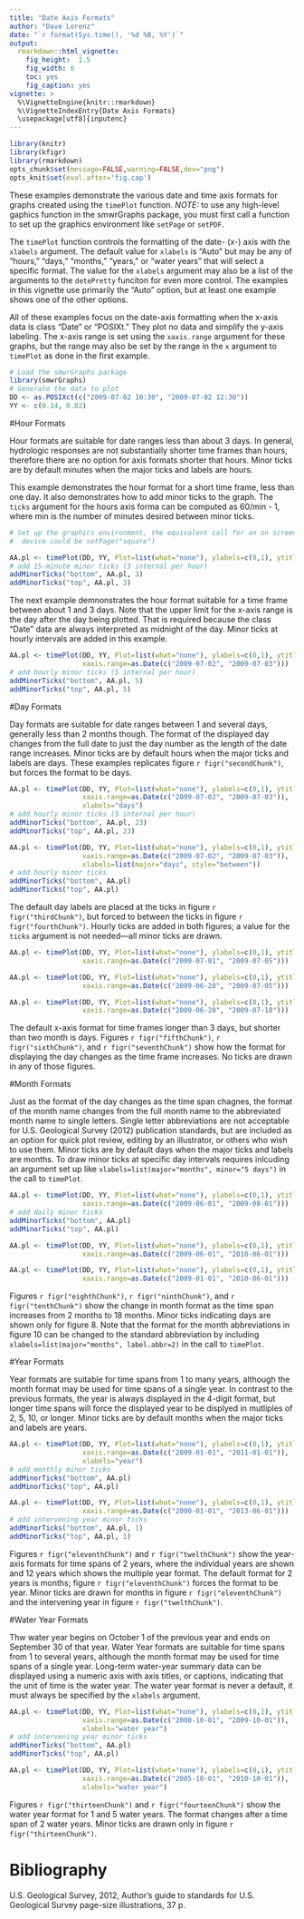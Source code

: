 ```yaml
---
title: "Date Axis Formats"
author: "Dave Lorenz"
date: "`r format(Sys.time(), '%d %B, %Y')`"
output:
  rmarkdown::html_vignette:
    fig_height:  1.5
    fig_width: 6
    toc: yes
    fig_caption: yes
vignette: >
  %\VignetteEngine{knitr::rmarkdown}
  %\VignetteIndexEntry{Date Axis Formats}
  \usepackage[utf8]{inputenc}
---
```


```r
library(knitr)
library(kfigr)
library(rmarkdown)
opts_chunk$set(message=FALSE,warning=FALSE,dev="png")
opts_knit$set(eval.after='fig.cap')
```


These examples demonstrate the various date and time axis formats for graphs created using the `timePlot` function. *NOTE:* to use any high-level gaphics function in the smwrGraphs package, you must first call a function to set up the graphics environment like `setPage` or `setPDF`.

The `timePlot` function controls the formatting of the date- (x-) axis with the `xlabels` argument. The default value for `xlabels` is "Auto" but may be any of "hours," "days," "months," "years," or "water years" that will select a specific format. The value for the `xlabels` argument may also be a list of the arguments to the `detePretty` funciton for even more control. The examples in this vignette use primarily the "Auto" option, but at least one example shows one of the other options.

All of these examples focus on the date-axis formatting when the x-axis data is class "Date" or "POSIXt." They plot no data and simplify the y-axis labeling. The x-axis range is set using the `xaxis.range` argument for these graphs, but the range may also be set by the range in the `x` argument to `timePlot` as done in the first example.

```r
# Load the smwrGraphs package
library(smwrGraphs)
# Generate the data to plot
DD <- as.POSIXct(c("2009-07-02 10:30", "2009-07-02 12:30"))
YY <- c(0.14, 0.82)
```


#Hour Formats

Hour formats are suitable for date ranges less than about 3 days. In general, hydrologic responses are not substantially shorter time frames than hours, therefore there are no option for axis formats shorter that hours. Minor ticks are by default minutes when the major ticks and labels are hours.

This example demonstrates the hour format for a short time frame, less than one day. It also demonstrates how to add minor ticks to the graph. The `ticks` argument for the hours axis forma can be computed as 60/min - 1, where min is the number of minutes desired between minor ticks.

```r
# Set up the graphics environment, the equivalent call for an on screen
#  device could be setPage("square")

AA.pl <- timePlot(DD, YY, Plot=list(what="none"), ylabels=c(0,1), ytitle="")
# add 15-minute minor ticks (3 internal per hour)
addMinorTicks("bottom", AA.pl, 3)
addMinorTicks("top", AA.pl, 3)

```

The next example demnonstrates the hour format suitable for a time frame between about 1 and 3 days. Note that the upper limit for the x-axis range is the day after the day being plotted. That is required because the class "Date" data are always interpreted as midnight of the day. Minor ticks at hourly intervals are added in this example.

```r
AA.pl <- timePlot(DD, YY, Plot=list(what="none"), ylabels=c(0,1), ytitle="",
                  xaxis.range=as.Date(c("2009-07-02", "2009-07-03")))
# add hourly minor ticks (5 internal per hour)
addMinorTicks("bottom", AA.pl, 5)
addMinorTicks("top", AA.pl, 5)

```


#Day Formats

Day formats are suitable for date ranges between 1 and several days, generally less than 2 months though. The format of the displayed day changes from the full date to just the day number as the length of the date range increases. Minor ticks are by default hours when the major ticks and labels are days. These examples replicates figure `r figr("secondChunk")`, but forces the format to be days. 

```r
AA.pl <- timePlot(DD, YY, Plot=list(what="none"), ylabels=c(0,1), ytitle="",
                  xaxis.range=as.Date(c("2009-07-02", "2009-07-03")),
                  xlabels="days")
# add hourly minor ticks (5 internal per hour)
addMinorTicks("bottom", AA.pl, 23)
addMinorTicks("top", AA.pl, 23)

```


```r
AA.pl <- timePlot(DD, YY, Plot=list(what="none"), ylabels=c(0,1), ytitle="",
                  xaxis.range=as.Date(c("2009-07-02", "2009-07-03")),
                  xlabels=list(major="days", style="between"))
# add hourly minor ticks
addMinorTicks("bottom", AA.pl)
addMinorTicks("top", AA.pl)

```

The default day labels are placed at the ticks in figure `r figr("thirdChunk")`, but forced to between the ticks in figure `r figr("fourthChunk")`. Hourly ticks are added in both figures; a value for the `ticks` argument is not needed---all minor ticks are drawn.


```r
AA.pl <- timePlot(DD, YY, Plot=list(what="none"), ylabels=c(0,1), ytitle="",
                  xaxis.range=as.Date(c("2009-07-01", "2009-07-05")))

```


```r
AA.pl <- timePlot(DD, YY, Plot=list(what="none"), ylabels=c(0,1), ytitle="",
                  xaxis.range=as.Date(c("2009-06-28", "2009-07-05")))

```


```r
AA.pl <- timePlot(DD, YY, Plot=list(what="none"), ylabels=c(0,1), ytitle="",
                  xaxis.range=as.Date(c("2009-06-20", "2009-07-18")))

```

The default x-axis format for time frames longer than 3 days, but shorter than two month is days. Figures `r figr("fifthChunk")`, `r figr("sixthChunk")`, and `r figr("seventhChunk")` show how the format for displaying the day changes as the time frame increases. No ticks are drawn in any of those figures.

#Month Formats

Just as the format of the day changes as the time span chagnes, the format of the month name changes from the full month name to the abbreviated month name to single letters. Single letter abbreviations are not acceptable for U.S. Geological Survey (2012) publication standards, but are included as an option for quick plot review, editing by an illustrator, or others who wish to use them. Minor ticks are by default days when the major ticks and labels are months. To draw minor ticks at specific day intervals requires inlcuding an argument set up like `xlabels=list(major="months", minor="5 days")` in the call to `timePlot`.

```r
AA.pl <- timePlot(DD, YY, Plot=list(what="none"), ylabels=c(0,1), ytitle="",
                  xaxis.range=as.Date(c("2009-06-01", "2009-08-01")))
# add daily minor ticks
addMinorTicks("bottom", AA.pl)
addMinorTicks("top", AA.pl)

```


```r
AA.pl <- timePlot(DD, YY, Plot=list(what="none"), ylabels=c(0,1), ytitle="",
                  xaxis.range=as.Date(c("2009-06-01", "2010-06-01")))

```


```r
AA.pl <- timePlot(DD, YY, Plot=list(what="none"), ylabels=c(0,1), ytitle="",
                  xaxis.range=as.Date(c("2009-01-01", "2010-06-01")))

```


Figures `r figr("eighthChunk")`, `r figr("ninthChunk")`, and `r figr("tenthChunk")` show the change in month format as the time span increases from 2 months to 18 months. Minor ticks indicating days are shown only for figure 8. Note that the format for the month abbreviations in figure 10 can be changed to the standard abbreviation by including `xlabels=list(major="months", label.abbr=2)` in the call to `timePlot`.

#Year Formats

Year formats are suitable for time spans from 1 to many years, although the month format may be used for time spans of a single year. In contrast to the previous formats, the year is always displayed in the 4-digit format, but longer time spans will force the displayed year to be displyed in mutliples of 2, 5, 10, or longer. Minor ticks are by default months when the major ticks and labels are years. 


```r
AA.pl <- timePlot(DD, YY, Plot=list(what="none"), ylabels=c(0,1), ytitle="",
                  xaxis.range=as.Date(c("2009-01-01", "2011-01-01")),
                  xlabels="year")
# add monthly minor ticks
addMinorTicks("bottom", AA.pl)
addMinorTicks("top", AA.pl)
```


```r
AA.pl <- timePlot(DD, YY, Plot=list(what="none"), ylabels=c(0,1), ytitle="",
                  xaxis.range=as.Date(c("2000-01-01", "2013-06-01")))
# add intervening year minor ticks
addMinorTicks("bottom", AA.pl, 1)
addMinorTicks("top", AA.pl, 1)
```


Figures `r figr("eleventhChunk")` and `r figr("twelthChunk")` show the year-axis formats for time spans of 2 years, where the individual years are shown and 12 years which shows the multiple year format. The default format for 2 years is months; figure `r figr("eleventhChunk")` forces the format to be year. Minor ticks are drawn for months in figure `r figr("eleventhChunk")` and the intervening year in figure `r figr("twelthChunk")`.

#Water Year Formats

Thw water year begins on October 1 of the previous year and ends on September 30 of that year. Water Year formats are suitable for time spans from 1 to several years, although the month format may be used for time spans of a single year. Long-term water-year summary data can be displayed using a numeric axis with axis titles, or captions, indicating that the unit of time is the water year. The water year format is never a default, it must always be specified by the `xlabels` argument.

```r
AA.pl <- timePlot(DD, YY, Plot=list(what="none"), ylabels=c(0,1), ytitle="",
                  xaxis.range=as.Date(c("2008-10-01", "2009-10-01")),
                  xlabels="water year")
# add intervening year minor ticks
addMinorTicks("bottom", AA.pl)
addMinorTicks("top", AA.pl)

```


```r
AA.pl <- timePlot(DD, YY, Plot=list(what="none"), ylabels=c(0,1), ytitle="",
                  xaxis.range=as.Date(c("2005-10-01", "2010-10-01")),
                  xlabels="water year")

```


Figures `r figr("thirteenChunk")` and `r figr("fourteenChunk")` show the water year format for 1 and 5 water years. The format changes after a time span of 2 water years. Minor ticks are drawn only in figure `r figr("thirteenChunk")`.

# Bibliography

U.S. Geological Survey, 2012, Author's guide to standards for U.S. 
Geological Survey page-size illustrations, 37 p.


